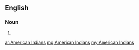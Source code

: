 ==English==

===Noun===
{{head|en|noun plural form}}

# {{plural of|American Indian|lang=en}}

[[ar:American Indians]]
[[mg:American Indians]]
[[my:American Indians]]